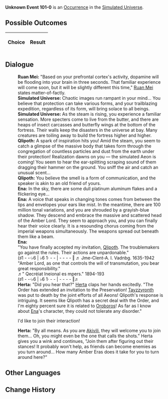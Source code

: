 {{Simulated Universe Event Infobox
|title         = Unknown Event 101-0
|image         = undefined.png
|type          =
|domains_su    = 
|domains_ext   = 
|domains_swarm = 
|domains_gng   = 
|requirements  =
|prev          = 
|next          = 
|indexRewards  =
|characters    = Herta;Ruan Mei;Akivili;Ena;Oroboros;Qlipoth;Tayzzyronth
}}
'''Unknown Event 101-0''' is an [[Simulated Universe/Occurrence|Occurrence]] in the [[Simulated Universe]].

==Possible Outcomes==
{| class="article-table"
!Choice
!Result

|}

<!--
==Gameplay Notes==

-->
==Dialogue==
{{Dialogue Start}}
:'''Ruan Mei:''' "Based on your prefrontal cortex's activity, dopamine will be flooding into your brain in three seconds. That familiar experience will come soon, but it will be slightly different this time," [[Ruan Mei]] states matter-of-factly.
:'''Simulated Universe:''' Chaotic images run rampant in your mind... You believe that protection can take various forms, and your trailblazing expedition, regardless of its form, will bring solace to all beings.
:'''Simulated Universe:''' As the steam is rising, you experience a familiar sensation. More specters come to live from the butter, and there are heaps of insect carcasses and butterfly wings at the bottom of the fortress. Their walls keep the disasters in the universe at bay. Many creatures are toiling away to build the fortress higher and higher.
:'''Qlipoth:''' A spark of inspiration hits you! Amid the steam, you seem to catch a glimpse of the massive body that takes form through the congregation of countless particles and dust from the earth under their protection! Realization dawns on you &mdash; the simulated Aeon is coming! You seem to hear the ear-splitting scraping sound of them dragging their hammer on the ground. You sniff the air and catch an unusual scent...
:'''Qlipoth:''' You believe the smell is a form of communication, and the speaker is akin to an old friend of yours.
:'''Ena:''' In the sky, there are some dull platinum aluminum flakes and a flickering eye...
:'''Ena:''' A voice that speaks in changing tones comes from between the lips and envelopes your ears like mist. In the meantime, there are 100 million tonal variations, and you are shrouded by a grayish-blue shadow. They descend and embrace the massive and scattered head of the Amber Lord. They seem to approach you, and you can finally hear their voice clearly. It is a resounding chorus coming from the imperial weapons simultaneously. The weapons spread out beneath them like a beam.
:'''Ena:''' <br />"You have finally accepted my invitation, [[Qlipoth]]. The troublemakers go against the rules. Their actions are unpardonable."<br />(♯1 - -·♭6 | ♭6 1· - - | - - - - ‖ ♬ Jme-Clent-A. I. Vadnbg. 1635-1942<br />"Amber Lord, as one that controls the will of transmutation, you bear great responsibility."<br />♬" Qecréiat Ineional es mpers." 1894-193<br />(♯1 - -·♭6 | ♭6 1· - - | - - - - ‖♬
:'''Herta:''' "Did you hear that?" [[Herta]] claps her hands excitedly. "The Order has extended an invitation to the Preservation! [[Tayzzyronth]] was put to death by the joint efforts of all Aeons! Qlipoth's response is intriguing. It seems like Qlipoth has a secret deal with the Order, and I'm eighty percent sure it is related to [[Oroboros]]! As far as I know about [[Ena]]'s character, they could not tolerate any disorder."
:{{DIcon|Arrow}} I'd like to join their interaction!
:'''Herta:''' "By all means. As you are [[Akivili]], they will welcome you to join them... Oh, you might even be the one that calls the shots." Herta gives you a wink and continues, "Join them after figuring out their stances! It probably won't help, as friends can become enemies as you turn around... How many Amber Eras does it take for you to turn around here?"
{{Dialogue End}}

==Other Languages==
{{Other Languages
|en   = 
|zhs  = 
|zht  = 
|ja   = 
|ko   = 
|es   = 
|fr   = 
|ru   = 
|th   = 
|vi   = 
|de   = 
|id   = 
|pt   = 
}}

==Change History==
{{Change History|1.0}}
